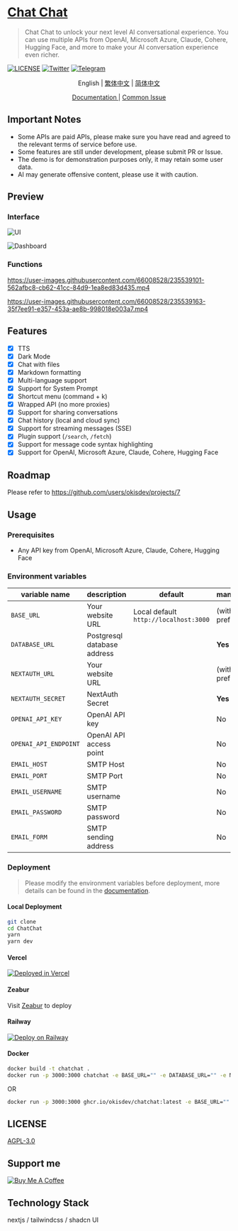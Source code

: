 # [Chat Chat](https://chat.okisdev.com)

> Chat Chat to unlock your next level AI conversational experience. You can use multiple APIs from OpenAI, Microsoft Azure, Claude, Cohere, Hugging Face, and more to make your AI conversation experience even richer.

[![LICENSE](https://img.shields.io/github/license/okisdev/ChatChat?style=flat-square)](https://github.com/okisdev/ChatChat/blob/master/LICENSE) [![Twitter](https://img.shields.io/twitter/follow/okisdev)](https://twitter.com/okisdev) [![Telegram](https://img.shields.io/badge/Telegram-Chat%20Chat-blue?style=flat-square&logo=telegram)](https://t.me/+uWx9qtafv-BiNGVk)

<p align='center'>
    <a>English</a> | <a href='README.zh_HK.mdx'>繁体中文</a> | <a href='README.zh_CN.mdx'>简体中文</a>
</p>

<p align='center'>
    <a href='https://docs.okis.dev/chat' target='_blank'>
        Documentation
    </a>
    | <a href='https://github.com/okisdev/ChatChat/issues/3'>Common Issue</a>
</p>

## Important Notes

-   Some APIs are paid APIs, please make sure you have read and agreed to the relevant terms of service before use.
-   Some features are still under development, please submit PR or Issue.
-   The demo is for demonstration purposes only, it may retain some user data.
-   AI may generate offensive content, please use it with caution.

## Preview

### Interface

![UI](https://cdn.harrly.com/project/GitHub/Chat-Chat/img/UI-1.png)

![Dashboard](https://cdn.harrly.com/project/GitHub/Chat-Chat/img/Dashboard-1.png)

### Functions

https://user-images.githubusercontent.com/66008528/235539101-562afbc8-cb62-41cc-84d9-1ea8ed83d435.mp4

https://user-images.githubusercontent.com/66008528/235539163-35f7ee91-e357-453a-ae8b-998018e003a7.mp4

## Features

-   [x] TTS
-   [x] Dark Mode
-   [x] Chat with files
-   [x] Markdown formatting
-   [x] Multi-language support
-   [x] Support for System Prompt
-   [x] Shortcut menu (command + k)
-   [x] Wrapped API (no more proxies)
-   [x] Support for sharing conversations
-   [x] Chat history (local and cloud sync)
-   [x] Support for streaming messages (SSE)
-   [x] Plugin support (`/search`, `/fetch`)
-   [x] Support for message code syntax highlighting
-   [x] Support for OpenAI, Microsoft Azure, Claude, Cohere, Hugging Face

## Roadmap

Please refer to https://github.com/users/okisdev/projects/7

## Usage

### Prerequisites

-   Any API key from OpenAI, Microsoft Azure, Claude, Cohere, Hugging Face

### Environment variables

| variable name         | description                 | default                               | mandatory                | prompt                                                                                                            |
| --------------------- | --------------------------- | ------------------------------------- | ------------------------ | ----------------------------------------------------------------------------------------------------------------- |
| `BASE_URL`            | Your website URL            | Local default `http://localhost:3000` | (with prefix) **Yes**    |                                                                                                                   |
| `DATABASE_URL`        | Postgresql database address |                                       | **Yes**                  | Start with `postgresql://` (if not required, please fill in `postgresql://user:password@example.com:port/dbname`) |
| `NEXTAUTH_URL`        | Your website URL            |                                       | (without prefix) **Yes** |                                                                                                                   |
| `NEXTAUTH_SECRET`     | NextAuth Secret             |                                       | **Yes**                  | Random hash (16 bits is best)                                                                                     |
| `OPENAI_API_KEY`      | OpenAI API key              |                                       | No                       |                                                                                                                   |
| `OPENAI_API_ENDPOINT` | OpenAI API access point     |                                       | No                       |                                                                                                                   |
| `EMAIL_HOST`          | SMTP Host                   |                                       | No                       |                                                                                                                   |
| `EMAIL_PORT`          | SMTP Port                   |                                       | No                       |                                                                                                                   |
| `EMAIL_USERNAME`      | SMTP username               |                                       | No                       |                                                                                                                   |
| `EMAIL_PASSWORD`      | SMTP password               |                                       | No                       |                                                                                                                   |
| `EMAIL_FORM`          | SMTP sending address        |                                       | No                       |                                                                                                                   |

### Deployment

> Please modify the environment variables before deployment, more details can be found in the [documentation](https://docs.okis.dev/chat/deployment/).

#### Local Deployment

```bash
git clone
cd ChatChat
yarn
yarn dev
```

#### Vercel

[![Deployed in Vercel](https://vercel.com/button)](https://vercel.com/import/project?template=https://github.com/okisdev/ChatChat)

#### Zeabur

Visit [Zeabur](https://zeabur.com) to deploy

#### Railway

[![Deploy on Railway](https://railway.app/button.svg)](https://railway.app/template/-WWW5r)

#### Docker

```bash
docker build -t chatchat .
docker run -p 3000:3000 chatchat -e BASE_URL="" -e DATABASE_URL="" -e NEXTAUTH_URL="" -e NEXTAUTH_SECRET="" -e OPENAI_API_KEY="" -e OPENAI_API_ENDPOINT="" -e EMAIL_HOST="" -e EMAIL_PORT="" -e EMAIL_USERNAME="" -e EMAIL_PASSWORD="" -e EMAIL_FORM=""
```

OR

```bash
docker run -p 3000:3000 ghcr.io/okisdev/chatchat:latest -e BASE_URL="" -e DATABASE_URL="" -e NEXTAUTH_URL="" -e NEXTAUTH_SECRET="" -e OPENAI_API_KEY="" -e OPENAI_API_ENDPOINT="" -e EMAIL_HOST="" -e EMAIL_PORT="" -e EMAIL_USERNAME="" -e EMAIL_PASSWORD="" -e EMAIL_FORM=""
```

## LICENSE

[AGPL-3.0](./LICENSE)

## Support me

[![Buy Me A Coffee](https://www.buymeacoffee.com/assets/img/custom_images/orange_img.png)](https://www.buymeacoffee.com/okisdev)

## Technology Stack

nextjs / tailwindcss / shadcn UI

```

```
